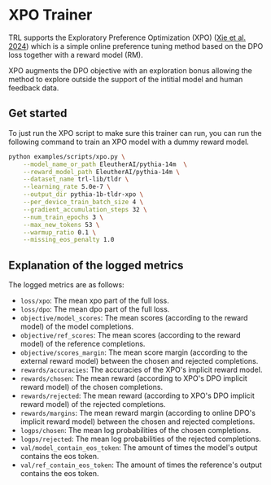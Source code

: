# XPO Trainer

TRL supports the Exploratory Preference Optimization (XPO) ([Xie et al. 2024](https://huggingface.co/papers/2405.21046)) which is a simple online preference tuning method based on the DPO loss together with a reward model (RM).

XPO augments the DPO objective with an exploration bonus allowing the method to explore outside the support of the intitial model and human feedback data.

## Get started

To just run the XPO script to make sure this trainer can run, you can run the following command to train an XPO model with a dummy reward model.

```bash
python examples/scripts/xpo.py \
    --model_name_or_path EleutherAI/pythia-14m  \
    --reward_model_path EleutherAI/pythia-14m \
    --dataset_name trl-lib/tldr \
    --learning_rate 5.0e-7 \
    --output_dir pythia-1b-tldr-xpo \
    --per_device_train_batch_size 4 \
    --gradient_accumulation_steps 32 \
    --num_train_epochs 3 \
    --max_new_tokens 53 \
    --warmup_ratio 0.1 \
    --missing_eos_penalty 1.0
```

## Explanation of the logged metrics

The logged metrics are as follows:

* `loss/xpo`: The mean xpo part of the full loss.
* `loss/dpo`: The mean dpo part of the full loss.
* `objective/model_scores`: The mean scores (according to the reward model) of the model completions.
* `objective/ref_scores`: The mean scores (according to the reward model) of the reference completions.
* `objective/scores_margin`: The mean score margin (according to the external reward model) between the chosen and rejected completions.
* `rewards/accuracies`: The accuracies of the XPO's implicit reward model.
* `rewards/chosen`: The mean reward (according to XPO's DPO implicit reward model) of the chosen completions.
* `rewards/rejected`: The mean reward (according to XPO's DPO implicit reward model) of the rejected completions.
* `rewards/margins`: The mean reward margin (according to online DPO's implicit reward model) between the chosen and rejected completions.
* `logps/chosen`: The mean log probabilities of the chosen completions.
* `logps/rejected`: The mean log probabilities of the rejected completions.
* `val/model_contain_eos_token`: The amount of times the model's output contains the eos token.
* `val/ref_contain_eos_token`: The amount of times the reference's output contains the eos token.


